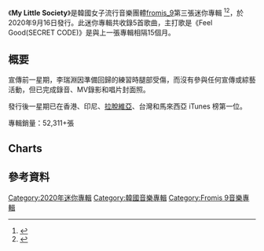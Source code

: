 {{Infobox album
| Name        = My Little Society
| Type        = EP
| Artist      = [[fromis_9|fromis_9]]
| Cover       = Fromis 9-My Little Society.jpg
| Caption     = 數位音源封面
| Released    = {{Start date|2020|9|16}}
| Format      = {{hlist|[[CD|CD]]|[[數位音樂下載|數位音樂下載]]}}
| Genre       = {{hlist|[[韓語流行音樂|K-pop]]}}
| Label       = {{hlist|Off The Record|[[Stone_Music_Entertainment|Stone Music]]|[[Genie_Music|Genie]]}}
| Length      = 16:21
| Language    = {{hlist|[[韓語|韓語]]}}
| Producer    =  
| prev_title = [[Fun_Factory|Fun Factory]]
| prev_year  = 2019
| next_title = [[9_Way_Ticket|9 Way Ticket]]
| next_year  = 2021
| Misc       =
{{singles
| Promo      = yes
| Type       = EP
| Name     = My Little Society
| Single 1   = Feel Good (SECRET CODE)
| Single 1 date = {{Start date|2020|9|16}}
}}
{{External music video
|Type=EP
|{{YouTube|jLmJhjCzOTw|Feel Good (SECRET CODE)}}
}}
}}
《'''My Little Society'''》是韓國女子流行音樂團體[[fromis_9|fromis_9]]第三張迷你專輯 <ref>{{Cite web|title=프로미스나인, 16일 새 미니앨범 ‘My Little Society’로 컴백 [공식입장]|url=https://n.news.naver.com/entertain/article/311/0001195578|accessdate=2020-09-12|work=n.news.naver.com|language=ko|archive-date=2022-01-07|archive-url=https://web.archive.org/web/20220107221101/https://n.news.naver.com/entertain/article/311/0001195578|dead-url=no}}</ref><ref>{{Cite web|title=fromis_9 敲定月中回歸　「將展現完成度更高的音樂和表演」！ - KSD 韓星網 (KPOP)|url=https://www.koreastardaily.com/tc/amp/129757|accessdate=2020-09-13|work=www.koreastardaily.com|archive-date=2020-09-03|archive-url=https://web.archive.org/web/20200903172823/https://www.koreastardaily.com/tc/amp/129757|dead-url=no}}</ref>，於2020年9月16日發行。此迷你專輯共收錄5首歌曲，主打歌是《Feel Good(SECRET CODE)》是與上一張專輯相隔15個月。

== 概要 ==
宣傳前一星期，李瑞淵因準備回歸的練習時腿部受傷，而沒有參與任何宣傳或綜藝活動，但已完成錄音、MV錄影和唱片封面照。

發行後一星期已在香港、印尼、[[拉脫維亞|拉脫維亞]]、台灣和馬來西亞 iTunes 榜第一位。

專輯銷量：52,311+張

{{Track listing
| extra_column = 编曲
| all_writing = 
| title1 = Feel Good (Secret Code)
| length1 = 3:44
| lyrics1 = {{hlist|서지음|초심}}
| music1 = {{hlist|이우민(collapsedone)|Justin Reinstein|J. Jean}}
| extra1 = {{hlist|이우민 (collapsedone)|Justin Reinstein}}
| note1 = 
| title2 = Weather
| length2 = 3:21
| lyrics2 = {{hlist|김인형|Kako}}
| music2 = {{hlist|Nmore (PRISMFILTER)|최영경}}
| extra2 = {{hlist|Nmore (PRISMFILTER)}}
| note2 =
| title3 = Starry Night 
| length3 = 3:00
| lyrics3 = {{hlist|李瑞渊|BuildingOwner (PRISMFILTER)|최영경}}
| music3 = {{hlist|李瑞渊|BuildingOwner (PRISMFILTER)|최영경}}
| extra3 = {{hlist|BuildingOwner (PRISMFILTER)}}
| note3 = 별의 밤；星夜
| title4 = Somebody to love
| length4 = 3:12
| lyrics4 = {{hlist|[[李赛纶|李赛纶]]|미친감성|KZ|ANTIK|이윤진|CLEF CREW}}
| music4 = {{hlist|미친감성|KZ|ANTIK|이윤진|CLEF CREW}}
| extra4 = {{hlist|미친감성|ANTIK}}
| note4 = 
| title5 = Mulgogi
| length5 = 2:51
| lyrics5 = {{hlist|[[李赛纶|李赛纶]]|[[朴池原|朴池原]]|이스란|Shannon}}
| music5 = {{hlist|박기태 (PRISMFILTER)|Shannon}}
| extra5 = {{hlist|박기태 (PRISMFILTER)}}
| note5 = 물고기；鱼
| total_length = 16:11
}}

== Charts ==
{{col-start}}
{{col-2}}
== 參考資料 ==
{{Reflist|2}}

{{fromis_9}}

[[Category:2020年迷你專輯|Category:2020年迷你專輯]]
[[Category:韓國音樂專輯|Category:韓國音樂專輯]]
[[Category:Fromis_9音樂專輯|Category:Fromis 9音樂專輯]]